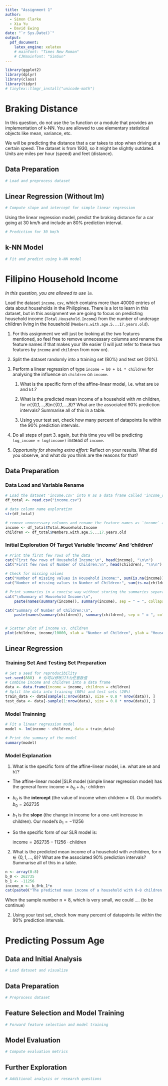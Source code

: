 ```yaml
---
title: "Assignment 1"
author: 
  - Simon Clarke
  - Xia Yu
  - David Ewing
date: "`r Sys.Date()`"
output:
  pdf_document:
    latex_engine: xelatex
    # mainfont: "Times New Roman"
    # CJKmainfont: "SimSun" 
---
```


```r
library(ggplot2)
library(dplyr)
library(class)
library(tidyr)
# tinytex::tlmgr_install("unicode-math")
```

# Braking Distance

In this question, do not use the `lm` function or a module that provides an implementation of k-NN. You are allowed to use elementary statistical objects like mean, variance, etc.

We will be predicting the distance that a car takes to stop when driving at a certain speed. The dataset is from 1930, so it might be slightly outdated. Units are miles per hour (speed) and feet (distance).

## Data Preparation

```r
# Load and preprocess dataset
```

## Linear Regression (Without lm)

```r
# Compute slope and intercept for simple linear regression
```

Using the linear regression model, predict the braking distance for a car going at 30 km/h and include an 80% prediction interval.

```r
# Prediction for 30 km/h
```

## k-NN Model

```r
# Fit and predict using k-NN model
```

# Filipino Household Income

*In this question, you are allowed to use `lm`.*

Load the dataset `income.csv`, which contains more than 40000 entries of data about households in the Philippines. There is a lot to learn in this dataset, but in this assignment we are going to focus on predicting household income (`Total.Household.Income`) from the number of underage children living in the household (`Members.with.age.5...17.years.old`).

1.  For this assignment we will just be looking at the two features mentioned, so feel free to remove unnecessary columns and rename the feature names if that makes your life easier (I will just refer to these two features by `income` and `children` from now on).

2.  Split the dataset randomly into a training set (80%) and test set (20%).

3.  Perform a linear regression of type `income = b0 + b1 * children` for analysing the influence on `children` on `income`.

    1.  What is the specific form of the affine-linear model, i.e. what are `b0` and `b1`.?

    2.  What is the predicted mean income of a household with 𝑛n children, for 𝑛∈{0,1,…,8}n∈{0,1,…,8}? What are the associated 90% prediction intervals? Summarise all of this in a table.

    3.  Using your test set, check how many percent of datapoints lie within the 90% prediction intervals.

4.  Do all steps of part 3. again, but this time you will be predicting `log_income = log(income)` instead of `income`.

5.  *Opportunity for showing extra effort:* Reflect on your results. What did you observe, and what do you think are the reasons for that?

## Data Preparation

### Data Load and Variable Rename

```r
# Load the dataset 'income.csv' into R as a data frame called 'income_data'
df_total <- read.csv("income.csv")

# data column name exploration 
str(df_total)

# remove unnecessary columns and rename the feature names as `income` and `children`.
income <- df_total$Total.Household.Income
children <- df_total$Members.with.age.5...17.years.old
```

### Initial Exploration Of Target Variable 'income' And 'children'

```r
# Print the first few rows of the data
cat("First few rows of Household Income:\n", head(income), "\n\n")
cat("First few rows of Number of Children:\n", head(children), "\n\n")

# Check for missing values
cat("Number of missing values in Household Income:", sum(is.na(income)), "\n")
cat("Number of missing values in Number of Children:", sum(is.na(children)), "\n")

# Print summaries in a concise way without storing the summaries separately
cat("\nSummary of Household Income:\n", 
    paste(names(summary(income)), summary(income), sep = " = ", collapse = "\n"), "\n\n")

cat("Summary of Number of Children:\n", 
    paste(names(summary(children)), summary(children), sep = " = ", collapse = "\n"), "\n")



```

```r
# Scatter plot of income vs. children
plot(children, income/10000, xlab = "Number of Children", ylab = "Household Income (in 10 Thousands)", main = "Income vs. Children")
```

## Linear Regression

### Training Set And Testing Set Preparation

```r
# Set a seed for reproducibility
set.seed(888)  # 你可以修改123为任意数值
# Combine income and children into a data frame
data <- data.frame(income = income, children = children)
# Split the data into training (80%) and test sets (20%)
train_data <- data[sample(1:nrow(data), size = 0.8 * nrow(data)), ]
test_data <- data[-sample(1:nrow(data), size = 0.8 * nrow(data)), ]

```

### Model Trainning

```r
# Fit a linear regression model
model <- lm(income ~ children, data = train_data)

# Print the summary of the model
summary(model)

```

### Model Explanation

1.  What is the specific form of the affine-linear model, i.e. what are `b0` and `b1`?

-   The affine-linear model \|SLR model (simple linear regression model) has the general form: $\text{income} = b_0 + b_1 \cdot \text{children}$

-   $b_0$ is the **intercept** (the value of income when children = 0). Our model's $b_0= 262735$

-   $b_1$ is the **slope** (the change in income for a one-unit increase in children). Our model's $b_1= -11256$

-   So the specific form of our SLR model is:

    $\text{income} = 262735 −11256 \cdot \text{children}$

2.  What is the predicted mean income of a household with $𝑛$ children, for $\text{n} ∈ \{0,1,…,8\}$? What are the associated 90% prediction intervals? Summarise all of this in a table.

```r
n <- array(0:8)
b_0 <- 262735
b_1 <- -11256
income_n <- b_0+b_1*n
cat(paste0("The predicted mean income of a household with 0-8 children = ",mean(income_n)),"\n")
```

When the sample number $\text{n}=8$, which is very small, we could .... (to be continue)

2.  Using your test set, check how many percent of datapoints lie within the 90% prediction intervals.

# Predicting Possum Age

## Data and Initial Analysis

```r
# Load dataset and visualize
```

## Data Preparation

```r
# Preprocess dataset
```

## Feature Selection and Model Training

```r
# Forward feature selection and model training
```

## Model Evaluation

```r
# Compute evaluation metrics
```

## Further Exploration

```r
# Additional analysis or research questions
```
